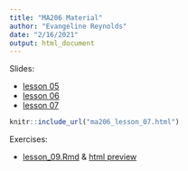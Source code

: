 ```yaml
---
title: "MA206 Material"
author: "Evangeline Reynolds"
date: "2/16/2021"
output: html_document
---
```



Slides:

- [lesson 05](ma206_lesson_05.html){target="_blank"}
- [lesson 06](ma206_lesson_06.html){target="_blank"}
- [lesson 07](ma206_lesson_07.html){target="_blank"}

```r
knitr::include_url("ma206_lesson_07.html")
```




Exercises:

- [lesson_09.Rmd](lesson_9.Rmd) & [html preview](lesson_9.html)
